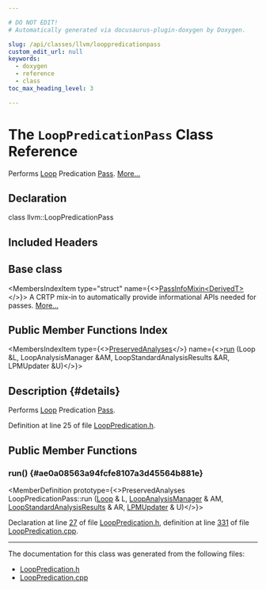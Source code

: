 ```yaml
---

# DO NOT EDIT!
# Automatically generated via docusaurus-plugin-doxygen by Doxygen.

slug: /api/classes/llvm/looppredicationpass
custom_edit_url: null
keywords:
  - doxygen
  - reference
  - class
toc_max_heading_level: 3

---
```





# The `LoopPredicationPass` Class Reference

<DoxygenPage pluginConfig={pluginConfig}>

Performs <a href="/docs/api/classes/llvm/loop">Loop</a> Predication <a href="/docs/api/classes/llvm/pass">Pass</a>. <a href="#details">More...</a>

## Declaration

<CodeBlock>class llvm::LoopPredicationPass</CodeBlock>

## Included Headers

<IncludesList>
<IncludesListItem
  filePath="llvm/Transforms/Scalar/LoopPredication.h"
  permalink="/docs/api/files/include/include/llvm/include/llvm/transforms/include/llvm/transforms/scalar/looppredication-h"
  isLocal="true" />
</IncludesList>

## Base class

<MembersIndex>

<MembersIndexItem
  type="struct"
  name={<><a href="/docs/api/structs/llvm/passinfomixin">PassInfoMixin&lt;DerivedT&gt;</a></>}>
A CRTP mix-in to automatically provide informational APIs needed for passes. <a href="/docs/api/structs/llvm/passinfomixin/#details">More...</a>
</MembersIndexItem>

</MembersIndex>

## Public Member Functions Index

<MembersIndex>

<MembersIndexItem
  type={<><a href="/docs/api/classes/llvm/preservedanalyses">PreservedAnalyses</a></>}
  name={<><a href="#ae0a08563a94fcfe8107a3d45564b881e">run</a> (Loop &amp;L, LoopAnalysisManager &amp;AM, LoopStandardAnalysisResults &amp;AR, LPMUpdater &amp;U)</>}>
</MembersIndexItem>

</MembersIndex>

## Description {#details}

Performs <a href="/docs/api/classes/llvm/loop">Loop</a> Predication <a href="/docs/api/classes/llvm/pass">Pass</a>.

Definition at line 25 of file <a href="/docs/api/files/include/include/llvm/include/llvm/transforms/include/llvm/transforms/scalar/looppredication-h">LoopPredication.h</a>.

<SectionDefinition>

## Public Member Functions

### run() {#ae0a08563a94fcfe8107a3d45564b881e}

<MemberDefinition
  prototype={<>PreservedAnalyses LoopPredicationPass::run (<a href="/docs/api/classes/llvm/loop">Loop</a> &amp; L, <a href="/docs/api/namespaces/llvm/#a58dde534a0ea2a23cb6c779c5c283f75">LoopAnalysisManager</a> &amp; AM, <a href="/docs/api/structs/llvm/loopstandardanalysisresults">LoopStandardAnalysisResults</a> &amp; AR, <a href="/docs/api/classes/llvm/lpmupdater">LPMUpdater</a> &amp; U)</>}>

Declaration at line <a href="/docs/api/files/include/include/llvm/include/llvm/transforms/include/llvm/transforms/scalar/looppredication-h/#l00027">27</a> of file <a href="/docs/api/files/include/include/llvm/include/llvm/transforms/include/llvm/transforms/scalar/looppredication-h">LoopPredication.h</a>, definition at line <a href="/docs/api/files/lib/lib/transforms/lib/transforms/scalar/looppredication-cpp/#l00331">331</a> of file <a href="/docs/api/files/lib/lib/transforms/lib/transforms/scalar/looppredication-cpp">LoopPredication.cpp</a>.
</MemberDefinition>

</SectionDefinition>

<hr/>

The documentation for this class was generated from the following files:

<ul>
<li><a href="/docs/api/files/include/include/llvm/include/llvm/transforms/include/llvm/transforms/scalar/looppredication-h">LoopPredication.h</a></li>
<li><a href="/docs/api/files/lib/lib/transforms/lib/transforms/scalar/looppredication-cpp">LoopPredication.cpp</a></li>
</ul>

</DoxygenPage>
